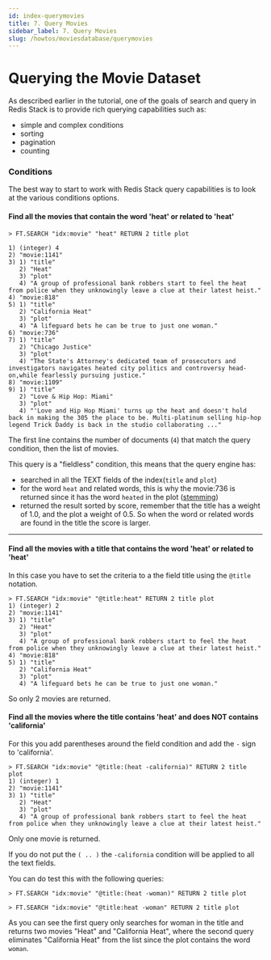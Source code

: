 ```yaml
---
id: index-querymovies
title: 7. Query Movies
sidebar_label: 7. Query Movies
slug: /howtos/moviesdatabase/querymovies
---
```


# Querying the Movie Dataset

As described earlier in the tutorial, one of the goals of search and query in Redis Stack is to provide rich querying capabilities such as:

- simple and complex conditions
- sorting
- pagination
- counting

### Conditions

The best way to start to work with Redis Stack query capabilities is to look at the various conditions options.

#### Find all the movies that contain the word 'heat' or related to 'heat'

```
> FT.SEARCH "idx:movie" "heat" RETURN 2 title plot

1) (integer) 4
2) "movie:1141"
3) 1) "title"
   2) "Heat"
   3) "plot"
   4) "A group of professional bank robbers start to feel the heat from police when they unknowingly leave a clue at their latest heist."
4) "movie:818"
5) 1) "title"
   2) "California Heat"
   3) "plot"
   4) "A lifeguard bets he can be true to just one woman."
6) "movie:736"
7) 1) "title"
   2) "Chicago Justice"
   3) "plot"
   4) "The State's Attorney's dedicated team of prosecutors and investigators navigates heated city politics and controversy head-on,while fearlessly pursuing justice."
8) "movie:1109"
9) 1) "title"
   2) "Love & Hip Hop: Miami"
   3) "plot"
   4) "'Love and Hip Hop Miami' turns up the heat and doesn't hold back in making the 305 the place to be. Multi-platinum selling hip-hop legend Trick Daddy is back in the studio collaborating ..."

```

The first line contains the number of documents (`4`) that match the query condition, then the list of movies.

This query is a "fieldless" condition, this means that the query engine has:

- searched in all the TEXT fields of the index(`title` and `plot`)
- for the word `heat` and related words, this is why the movie:736 is returned since it has the word `heated` in the plot ([stemming](https://oss.redis.com/redisearch/Stemming/))
- returned the result sorted by score, remember that the title has a weight of 1.0, and the plot a weight of 0.5. So when the word or related words are found in the title the score is larger.

---

#### Find all the movies with a title that contains the word 'heat' or related to 'heat'

In this case you have to set the criteria to a the field title using the `@title` notation.

```
> FT.SEARCH "idx:movie" "@title:heat" RETURN 2 title plot
1) (integer) 2
2) "movie:1141"
3) 1) "title"
   2) "Heat"
   3) "plot"
   4) "A group of professional bank robbers start to feel the heat from police when they unknowingly leave a clue at their latest heist."
4) "movie:818"
5) 1) "title"
   2) "California Heat"
   3) "plot"
   4) "A lifeguard bets he can be true to just one woman."

```

So only 2 movies are returned.

#### Find all the movies where the title contains 'heat' and does NOT contains 'california'

For this you add parentheses around the field condition and add the `-` sign to 'california'.

```
> FT.SEARCH "idx:movie" "@title:(heat -california)" RETURN 2 title plot
1) (integer) 1
2) "movie:1141"
3) 1) "title"
   2) "Heat"
   3) "plot"
   4) "A group of professional bank robbers start to feel the heat from police when they unknowingly leave a clue at their latest heist."

```

Only one movie is returned.

If you do not put the `( .. )` the `-california` condition will be applied to all the text fields.

You can do test this with the following queries:

```
> FT.SEARCH "idx:movie" "@title:(heat -woman)" RETURN 2 title plot
```

```
> FT.SEARCH "idx:movie" "@title:heat -woman" RETURN 2 title plot
```

As you can see the first query only searches for woman in the title and returns two movies "Heat" and "California Heat", where the second query eliminates "California Heat" from the list since the plot contains the word `woman`.
